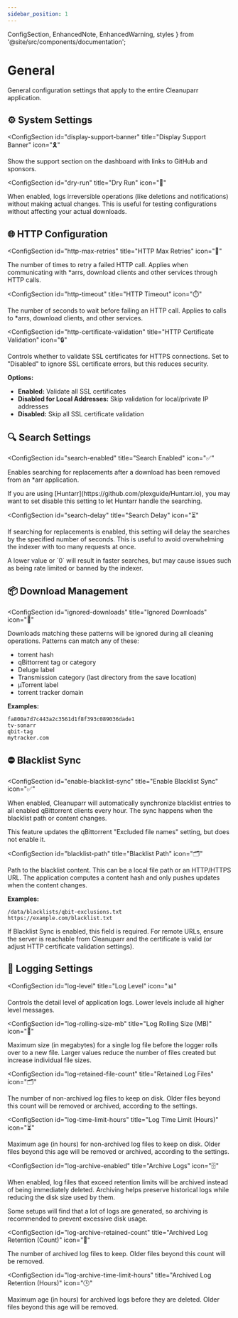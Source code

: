 ```yaml
---
sidebar_position: 1
---
```


  ConfigSection,
  EnhancedNote,
  EnhancedWarning,
  styles
} from '@site/src/components/documentation';

# General

General configuration settings that apply to the entire Cleanuparr application.

<div className={styles.documentationPage}>

<div className={styles.section}>

<h2 className={styles.sectionTitle}>
  <span className={styles.sectionIcon}>⚙️</span>
  System Settings
</h2>

<ConfigSection
  id="display-support-banner"
  title="Display Support Banner"
  icon="🎗️"
>

Show the support section on the dashboard with links to GitHub and sponsors.

</ConfigSection>

<ConfigSection
  id="dry-run"
  title="Dry Run"
  icon="🧪"
>

When enabled, logs irreversible operations (like deletions and notifications) without making actual changes. This is useful for testing configurations without affecting your actual downloads.

</ConfigSection>

</div>

<div className={styles.section}>

<h2 className={styles.sectionTitle}>
  <span className={styles.sectionIcon}>🌐</span>
  HTTP Configuration
</h2>

<ConfigSection
  id="http-max-retries"
  title="HTTP Max Retries"
  icon="🔄"
>

The number of times to retry a failed HTTP call. Applies when communicating with *arrs, download clients and other services through HTTP calls.

</ConfigSection>

<ConfigSection
  id="http-timeout"
  title="HTTP Timeout"
  icon="⏱️"
>

The number of seconds to wait before failing an HTTP call. Applies to calls to *arrs, download clients, and other services.

</ConfigSection>

<ConfigSection
  id="http-certificate-validation"
  title="HTTP Certificate Validation"
  icon="🔒"
>

Controls whether to validate SSL certificates for HTTPS connections. Set to "Disabled" to ignore SSL certificate errors, but this reduces security.

**Options:**
- **Enabled:** Validate all SSL certificates
- **Disabled for Local Addresses:** Skip validation for local/private IP addresses
- **Disabled:** Skip all SSL certificate validation

</ConfigSection>

</div>

<div className={styles.section}>

<h2 className={styles.sectionTitle}>
  <span className={styles.sectionIcon}>🔍</span>
  Search Settings
</h2>

<ConfigSection
  id="search-enabled"
  title="Search Enabled"
  icon="✅"
>

Enables searching for replacements after a download has been removed from an *arr application.

<EnhancedNote>
If you are using [Huntarr](https://github.com/plexguide/Huntarr.io), you may want to set disable this setting to let Huntarr handle the searching.
</EnhancedNote>

</ConfigSection>

<ConfigSection
  id="search-delay"
  title="Search Delay"
  icon="⏳"
>

If searching for replacements is enabled, this setting will delay the searches by the specified number of seconds. This is useful to avoid overwhelming the indexer with too many requests at once.

<EnhancedWarning>
A lower value or `0` will result in faster searches, but may cause issues such as being rate limited or banned by the indexer.
</EnhancedWarning>

</ConfigSection>

<div className={styles.section}>

<h2 className={styles.sectionTitle}>
  <span className={styles.sectionIcon}>📦</span>
  Download Management
</h2>

<ConfigSection
  id="ignored-downloads"
  title="Ignored Downloads"
  icon="🚯"
>

Downloads matching these patterns will be ignored during all cleaning operations. Patterns can match any of these:
- torrent hash
- qBittorrent tag or category
- Deluge label
- Transmission category (last directory from the save location)
- µTorrent label
- torrent tracker domain

**Examples:**
```
fa800a7d7c443a2c3561d1f8f393c089036dade1
tv-sonarr
qbit-tag
mytracker.com
```

</ConfigSection>

</div>

<div className={styles.section}>

<h2 className={styles.sectionTitle}>
  <span className={styles.sectionIcon}>⛔</span>
  Blacklist Sync
  </h2>

<ConfigSection
  id="enable-blacklist-sync"
  title="Enable Blacklist Sync"
  icon="✅"
>

When enabled, Cleanuparr will automatically synchronize blacklist entries to all enabled qBittorrent clients every hour. The sync happens when the blacklist path or content changes.

<EnhancedNote>
This feature updates the qBittorrent "Excluded file names" setting, but does not enable it.
</EnhancedNote>

</ConfigSection>

<ConfigSection
  id="blacklist-path"
  title="Blacklist Path"
  icon="🗂️"
>

Path to the blacklist content. This can be a local file path or an HTTP/HTTPS URL. The application computes a content hash and only pushes updates when the content changes.

**Examples:**
```
/data/blacklists/qbit-exclusions.txt
https://example.com/blacklist.txt
```

<EnhancedWarning>
If Blacklist Sync is enabled, this field is required. For remote URLs, ensure the server is reachable from Cleanuparr and the certificate is valid (or adjust HTTP certificate validation settings).
</EnhancedWarning>

</ConfigSection>

</div>

</div>

<div className={styles.section}>

<h2 className={styles.sectionTitle}>
  <span className={styles.sectionIcon}>📝</span>
  Logging Settings
</h2>

<ConfigSection
  id="log-level"
  title="Log Level"
  icon="📊"
>

Controls the detail level of application logs. Lower levels include all higher level messages.

</ConfigSection>

<ConfigSection
  id="log-rolling-size-mb"
  title="Log Rolling Size (MB)"
  icon="📐"
>

Maximum size (in megabytes) for a single log file before the logger rolls over to a new file. Larger values reduce the number of files created but increase individual file sizes.

</ConfigSection>

<ConfigSection
  id="log-retained-file-count"
  title="Retained Log Files"
  icon="🗂️"
>

The number of non-archived log files to keep on disk. Older files beyond this count will be removed or archived, according to the settings.

</ConfigSection>

<ConfigSection
  id="log-time-limit-hours"
  title="Log Time Limit (Hours)"
  icon="⏳"
>

Maximum age (in hours) for non-archived log files to keep on disk. Older files beyond this age will be removed or archived, according to the settings.

</ConfigSection>

<ConfigSection
  id="log-archive-enabled"
  title="Archive Logs"
  icon="🗄️"
>

When enabled, log files that exceed retention limits will be archived instead of being immediately deleted. Archiving helps preserve historical logs while reducing the disk size used by them.

<EnhancedNote>
Some setups will find that a lot of logs are generated, so archiving is recommended to prevent excessive disk usage.
</EnhancedNote>

</ConfigSection>

<ConfigSection
  id="log-archive-retained-count"
  title="Archived Log Retention (Count)"
  icon="🧾"
>

The number of archived log files to keep. Older files beyond this count will be removed.

</ConfigSection>

<ConfigSection
  id="log-archive-time-limit-hours"
  title="Archived Log Retention (Hours)"
  icon="🕒"
>

Maximum age (in hours) for archived logs before they are deleted. Older files beyond this age will be removed.

</ConfigSection>

</div>

</div>